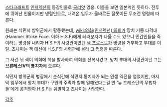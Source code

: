 [[스타크래프트]] [[인저렉션]]의 등장인물로 [[골리앗]] 영웅. 이름을 보면 일본계인 듯하다. 전투에 뛰어난 인물이지만 냉혈인으로, 내려온 임무가 올바르든 잘못이든 무조건 명령에 따른다.

원래는 식민지 방위군에서 활동했는데, [[wiki:의회(인저렉션) 의회]]가 망치 기동 타격대(Hammer Strike Foce. 이하 H.S.F)에게 테러분자가 나올 수도 있으니 민간인들을 죽이라는 명령을 내리자 H.S.F의 사령관이였던 [[잭 프로스트]]가 명령을 거부하고 부대를 이탈. 츠나미는 잭 대신에 H.S.F의 사령관에 올라 그 명령을 따른다.

그 사건 뒤 잭이 의회에 핵을 발사하여 의회를 전복시켰고, 망치 부대의 사령관이던 그는 '''브론테스IV의 통치자'''에 오른다.

식민지 방위군의 병장에서 순식간에 식민지 통치자가 되는 인생 역전을 얻었지만, 마지막 임무에서 망치 부대가 구원의 주먹과 함께 일해왔다는걸 안 '뉴 드레스딘의 무법자들'에게 공격받아 H.S.F는 궤멸하고 츠나미는 사망한다.

[[각주]]
